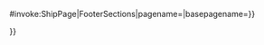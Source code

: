 <includeonly>{{{{{subst|safesubst:}}}#invoke:ShipPage|FooterSections|pagename={{SUBPAGENAME}}|basepagename={{BASEPAGENAME}}}}
<references/>
{{:Template:{{#invoke:ShipPage|ClassTemplate|pagename={{SUBPAGENAME}}|basepagename={{BASEPAGENAME}}}}}}
<div style="display:none">{{#invoke:ShipPage|ClassTemplateTest|pagename={{SUBPAGENAME}}|basepagename={{BASEPAGENAME}}}}</div>
{{Shiplist}}</includeonly><noinclude>{{Documentation}}</noinclude>